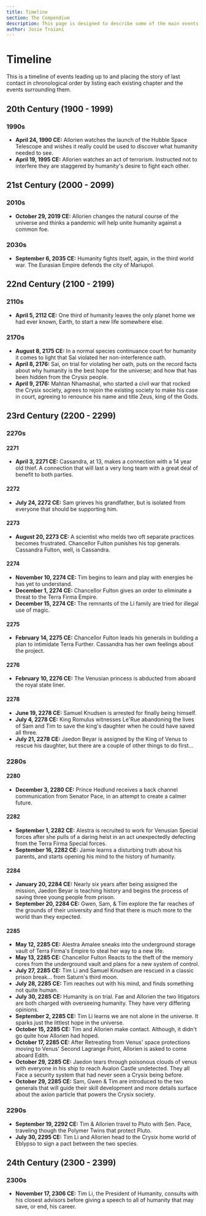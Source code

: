 ```yaml
---
title: Timeline
section: The Compendium
description: This page is designed to describe some of the main events leading up to the story of the Last Contact universe. As well as be a view to see the chapters of Last Contact in chronological order.
author: Josie Troiani
---
```

# Timeline

This is a timeline of events leading up to and placing the story of last contact in chronological order by listing each existing chapter and the events surrounding them.

## 20th Century (1900 - 1999)

### 1990s

- **April 24, 1990 CE:** Allorien watches the launch of the Hubble Space Telescope and wishes it really could be used to discover what humanity needed to see.
- **April 19, 1995 CE:** Allorien watches an act of terrorism. Instructed not to interfere they are staggered by humanity's desire to fight each other.

## 21st Century (2000 - 2099)

### 2010s

- **October 29, 2019 CE:** Allorien changes the natural course of the universe and thinks a pandemic will help unite humanity against a common foe.

### 2030s

- **September 6, 2035 CE:** Humanity fights itself, again, in the third world war. The Eurasian Empire defends the city of Mariupol.

## 22nd Century (2100 - 2199)

### 2110s

- **April 5, 2112 CE:** One third of humanity leaves the only planet home we had ever known, Earth, to start a new life somewhere else.

### 2170s

- **August 8, 2175 CE:** In a normal species continuance court for humanity it comes to light that Sai violated her non-interference oath.
- **April 8, 2176:** Sai, on trial for violating her oath, puts on the record facts about why humanity is the best hope for the universe; and how that has been hidden from the Crysix people.
- **April 9, 2176:** Mahtan Nhamashal, who started a civil war that rocked the Crysix society, agrees to rejoin the existing society to make his case in court, agreeing to renounce his name and title Zeus, king of the Gods.

## 23rd Century (2200 - 2299)

### 2270s

#### 2271

- **April 3, 2271 CE:** Cassandra, at 13, makes a connection with a 14 year old thief. A connection that will last a very long team with a great deal of benefit to both parties.

#### 2272

- **July 24, 2272 CE:** Sam grieves his grandfather, but is isolated from everyone that should be supporting him.

#### 2273

- **August 20, 2273 CE:** A scientist who melds two oft separate practices becomes frustrated. Chancellor Fulton punishes his top generals. Cassandra Fulton, well, is Cassandra.

#### 2274

- **November 10, 2274 CE:** Tim begins to learn and play with energies he has yet to understand.
- **December 1, 2274 CE:** Chancellor Fulton gives an order to eliminate a threat to the Terra Firma Empire.
- **December 15, 2274 CE:** The remnants of the Li family are tried for illegal use of magic.

#### 2275

- **February 14, 2275 CE:** Chancellor Fulton leads his generals in building a plan to intimidate Terra Further. Cassandra has her own feelings about the project.

#### 2276

- **February 10, 2276 CE:** The Venusian princess is abducted from aboard the royal state liner.

#### 2278

- **June 19, 2278 CE:** Samuel Knudsen is arrested for finally being himself.
- **July 4, 2278 CE:** King Romulus witnesses Le'Rue abandoning the lives of Sam and Tim to save the king's daughter when he could have saved all three.
- **July 21, 2278 CE:** Jaedon Beyar is assigned by the King of Venus to rescue his daughter, but there are a couple of other things to do first...

### 2280s

#### 2280

- **December 3, 2280 CE:** Prince Hedlund receives a back channel communication from Senator Pace, in an attempt to create a calmer future.

#### 2282

- **September 1, 2282 CE:** Alestra is recruited to work for Venusian Special forces after she pulls of a daring heist in an act unexpectedly defecting from the Terra Firma Special forces.
- **September 16, 2282 CE:** Jamie learns a disturbing truth about his parents, and starts opening his mind to the history of humanity.

#### 2284

- **January 20, 2284 CE:** Nearly six years after being assigned the mission, Jaedon Beyar is teaching history and begins the process of saving three young people from prison.
- **September 20, 2284 CE:** Gwen, Sam, & Tim explore the far reaches of the grounds of their university and find that there is much more to the world than they expected.

#### 2285

- **May 12, 2285 CE:** Alestra Amalee sneaks into the underground storage vault of Terra Firma's Empire to steal her way to a new life.
- **May 13, 2285 CE:** Chancellor Fulton Reacts to the theft of the memory cores from the underground vault and plans for a new system of control.
- **July 27, 2285 CE:** Tim Li and Samuel Knudsen are rescued in a classic prison break... from Saturn's third moon.
- **July 28, 2285 CE:** Tim reaches out with his mind, and finds something not quite human.
- **July 30, 2285 CE:** Humanity is on trial. Fae and Allorien the two litigators are both charged with overseeing humanity. They have very differing opinions.
- **September 2, 2285 CE:** Tim Li learns we are not alone in the universe. It sparks just the littlest hope in the universe.
- **October 15, 2285 CE:** Tim and Allorien make contact. Although, it didn't go quite how Allorien had hoped.
- **October 17, 2285 CE:** After Retreating from Venus' space protections moving to Venus' Second Lagrange Point, Allorien is asked to come aboard Edith.
- **October 29, 2285 CE:** Jaedon tears through poisonous clouds of venus with everyone in his ship to reach Avalon Castle undetected. They all Face a security system that had never seen a Crysix being before.
- **October 29, 2285 CE:** Sam, Gwen & Tim are introduced to the two generals that will guide their skill development and more details surface about the axion particle that powers the Crysix society.

### 2290s

- **September 19, 2292 CE:** Tim & Allorien travel to Pluto with Sen. Pace, traveling though the Polymer Twins that protect Pluto.
- **July 30, 2295 CE:** Tim Li and Allorien head to the Crysix home world of Eblypso to sign a pact between the two species.

## 24th Century (2300 - 2399)

### 2300s

- **November 17, 2306 CE:** Tim Li, the President of Humanity, consults with his closest advisors before giving  a speech to all of humanity that may save, or end, his career.
